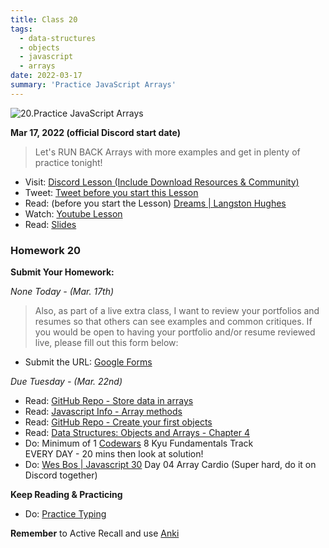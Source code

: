 ```yaml
---
title: Class 20
tags:
  - data-structures
  - objects
  - javascript
  - arrays
date: 2022-03-17
summary: 'Practice JavaScript Arrays'
---
```


![20.Practice JavaScript Arrays](https://cdn.hashnode.com/res/hashnode/image/upload/v1676635405634/QMrTolMua.png?auto=compress)

**Mar 17, 2022 (official Discord start date)**

> Let's RUN BACK Arrays with more examples and get in plenty of practice tonight!

- Visit: [Discord Lesson (Include Download Resources & Community)](https://discord.com/channels/735923219315425401/738891289071714388/954130228156981258)
- Tweet: [Tweet before you start this Lesson](https://twitter.com/leonnoel/status/1504571048875814918)
- Read: (before you start the Lesson) [Dreams | Langston Hughes](https://poets.org/poem/dreams)
- Watch: [Youtube Lesson](https://youtu.be/cL0qP6kM_1U)
- Read: [Slides](https://slides.com/leonnoel/100devs2-array-review-javascript-objects)

### Homework 20

**Submit Your Homework:**

_None Today - (Mar. 17th)_

> Also, as part of a live extra class, I want to review your portfolios and resumes so that others can see examples and common critiques. If you would be open to having your portfolio and/or resume reviewed live, please fill out this form below:

- Submit the URL: [Google Forms](https://forms.gle/VkbSwgnyRo6VkTFL8)

_Due Tuesday - (Mar. 22nd)_

- Read: [GitHub Repo - Store data in arrays](https://github.com/thejsway/thejsway/blob/master/manuscript/chapter07.md)
- Read: [Javascript Info - Array methods](https://javascript.info/array-methods)
- Read: [GitHub Repo - Create your first objects](https://github.com/thejsway/thejsway/blob/master/manuscript/chapter06.md)
- Read: [Data Structures: Objects and Arrays - Chapter 4](https://eloquentjavascript.net/04_data.html)
- Do: Minimum of 1 [Codewars](https://codewars.com/) 8 Kyu Fundamentals Track <br /> EVERY DAY - 20 mins then look at solution!
- Do: [Wes Bos | Javascript 30](https://javascript30.com/) Day 04 Array Cardio (Super hard, do it on Discord together)

**Keep Reading & Practicing**

- Do: [Practice Typing](https://www.keybr.com/)

**Remember** to Active Recall and use [Anki](https://apps.ankiweb.net/)
